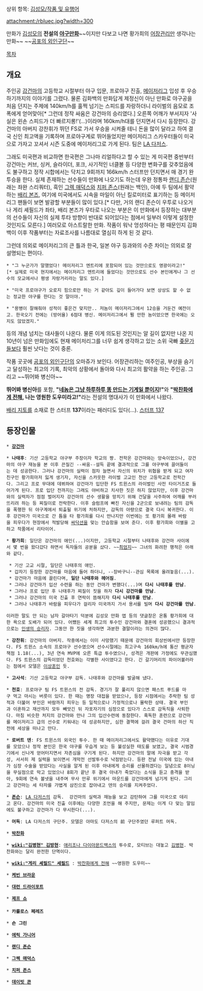 상위 항목: [[김성모/작품 및 유행어]]

attachment:/rbluec.jpg?width=300

만화가 [[김성모]]의 '''전설의 [[야구]][[만화]]'''~~이지만 다보고 나면 황가희의 [[어장관리]]만 생각나는 만화~~ ~~[[공포의 외인구단]]~~

[[목차]]
== 개요 ==
주인공 [[강건마]]의 고등학교 시절부터 야구 입문, 프로야구 진출, [[메이저리그]] 입성 후 우승하기까지의 이야기를 그렸다. 물론 김화백의 만화답게 제정신이 아닌 만화로 야구공을 처음 던지는 주제에 140km/h를 훌쩍 넘기는 스피드를 자랑하더니 라이벌의 음모로 조폭에게 얻어맞아[* 그런데 정작 싸움은 강건마의 승리였다.] 오른쪽 어깨가 부서지자 '사실은 왼손 스피드가 더 빠르지롱!'(...)이라며 160km/h대를 던지면서 다시 등장한다. 강건마의 아버지 강찬휘가 뛰던 FS로 가서 우승을 시켜줄 테니 돈을 많이 달라고 하여 결국 신인 최고액을 기록하며 프로야구계로 뛰어들었지만 메이저리그 스카우터들이 미국으로 가자고 꼬셔서 시즌 도중에 메이저리그로 가게 된다. 팀은 [[LA 다저스]].

그래도 미국편과 비교하면 한국편은 그나마 리얼하다고 할 수 있는 게 미국편 중반부터 강건마는 커브, 싱커, 슬라이더, 포크, 사기적인 너클볼 등 다양한 변화구를 갖추었음에도 불구하고 정작 시합에서는 닥치고 9회까지 166km/h 스터프만 던지면서 매 경기 완투승을 한다. 실제 존재하는 선수들이 만화에 나오기도 하는데 우완 정통파 [[랜디 존슨]](원래는 좌완 스리쿼터), 흑인 [[그렉 매덕스]]와 [[치퍼 존스]](원래는 백인), 아예 두 팀에서 활약하는 [[배리 본즈]], 여기에 미국에서도 시속을 마일이 아닌 킬로미터로 표기하는 등 메이저리그 팬들이 보면 발광할 부분들이 많이 있다.[* 다만, 거의 랜디 존슨이 우투로 나오거나 게리 셰필드가 좌타, 배리 본즈가 우타로 나오는 부분은 이 만화에서 등장하는 대부분의 선수들이 자신의 실제 투타 방향이 반대로 되어있다는 점에서 일부러 이렇게 설정한 것인지도 모른다.] 여러모로 아스트랄한 만화. 작품이 워낙 엉성하다는 평 때문인지 김화백이 이후 작품부터는 자료조사를 나름대로 열심히 하게 된 것 같다. 

그런데 의외로 메이저리그의 큰 틀과 한국, 일본 야구 등과와의 수준 차이는 의외로 잘 설명되는 편이다.

 * "그 누군가가 말했었다! 메이저리그 엔트리에 포함되어 있는 것만으로도 영광이라고!"[* 실제로 미국 현지에서는 메이저리그 엔트리에 들었다는 것만으로도 선수 본인에게나 그 선수의 모교에서나 평생 자랑거리라는 말도 있다.]

 * "미국 프로야구가 오로지 힘으로만 하는 거 같아도 깊이 들어가다 보면 상상도 할 수 없는 정교한 야구를 한다는 것 말이야."

 * "용병이 잘해줘야 성적이 좋은건 맞지만.. 저놈이 메이저리그에서 12승을 거둔건 예전이고. 한국오기 전에는 (방어율) 6점대 병신. 메이저리그에서 뛸 만한 놈이었으면 한국에는 오지도 않았겠지."

등의 개념 넘치는 대사들이 나온다. 물론 이게 의도된 것인지는 알 길이 없지만 나온 지 10년이 넘은 만화임에도 현재 메이저리그를 너무 쉽게 생각하고 있는 소위 국빠 [[좆문가]]들보다 훨씬 낫다는 것이 중론.

작품 곳곳에 [[공포의 외인구단]]의 오마쥬가 보인다. 어장관리하는 여주인공, 부상을 숨기고 달성하는 최고의 기록, 최악의 상황에서 돌아와 다시 최고의 활약을 하는 주인공. 그리고 ~~뛰어봐 병신아~~ 

'''뛰어봐 병신아'''를 포함, '''"[[네놈은 그냥 하루하루 똥 만드는 기계일 뿐이지]]!"'''와 '''"[[박찬화에게 전해]], 나는 영원한 도우미라고!"'''라는 전설의 명대사가 이 만화에서 나왔다. 

[[배리 지토]]를 소재로 한 스터프 '''137'''이라는 패러디도 있다(...). [http://blog.naver.com/mindroid?Redirect=Log&logNo=80056202361 스터프 137]

== 등장인물 ==
 * '''[[강건마]]'''

 * '''나태후''': 기산 고등학교 야구부 주장이자 학교의 짱. 전학온 강건마와는 앙숙이었으나, 강건마의 야구 재능을 본 이후 끈질긴 --싸움--설득 끝에 결과적으로 그를 야구부에 끌어들이는 데 성공한다. 그러나 강건마의 실력이 점차 늘면서 자신의 위치가 위협을 받게 되고 여자친구인 황가희마저 잃게 생기자, 자신을 스카웃한 라이벌 고교인 천산 고등학교로 전학간다. 그리고 프로 무대에 데뷔하여 강건마가 입단한 FS 트윈스의 라이벌인 사전 타이거즈로 들어가게 된다. 프로 입단 전까지는 그래도 야비하고 치사한 짓은 하지 않았지만, 이후 강건마와의 실력차가 점점 벌어지자 강건마의 선수 생활을 망치기 위해 건달을 사주하여 어깨를 부러뜨리려 하는 등 찌질이로 전락한다. 이후 슬럼프에 빠진 자신을 2군으로 보내려는 팀의 감독을 폭행한 뒤 야구계에서 퇴출될 위기에 처하지만, 감독의 아량으로 결국 다시 복귀한다. 이후 강건마가 미국으로 간 틈을 타 황가희를 다시 만나지만 이번에는 또 황가희 몰래 바람을 피우다가 현장에서 적발당해 [[싸닥션]]을 맞는 안습함을 보여 준다. 이후 황가희와 이별을 고하고 작품에서 리타이어.

 * '''황가희''': 일단은 강건마의 애인(...)이지만, 고등학교 시절부터 나태후와 강건마 사이에서 몇 번을 왔다갔다 하면서 독자들의 공분을 샀다. ~~[[최엄지]]~~ 그녀의 화려한 행적은 아래와 같다.

  * 기산 고교 시절, 일단은 나태후의 애인.
  * 갑자기 등장한 강건마를 마음에 들어 하더니, --장바구니--관심 목록에 올려놓음(...).
  * 강건마가 마음에 끌린다며, '''일단 나태후와 헤어짐'''.
  * 그러나 강건마가 입산 수련을 하는 동안 건마가 변했다(...)며 '''다시 나태후를 만남'''.
  * 그러나 프로 입단 후 나태후가 찌질이 짓을 하자 '''다시 강건마를 만남'''.
  * 그러나 강건마의 미국 진출 후 연락이 뜸해지자 '''다시 나태후를 만남'''.
  * 그러나 나태후가 바람을 피우다가 걸리자 미국까지 가서 용서를 빌며 '''다시 강건마를 만남'''.

 이러한 말도 안 되는 남자 갈아타기 덕분에 김성모 만화 앱 등의 댓글창은 온통 황가희에 대한 욕으로 도배가 되어 있다. 어쨌든 세계 최고의 투수인 강건마와 결혼에 성공했으니 결과적으로는 [[인생의 승리자]]. 그동안 한 짓을 생각하면 과분한 결말이라는 의견이 많다.

 * '''강찬휘''': 강건마의 아버지. 작중에서는 이미 사망했기 때문에 강건마의 회상씬에서만 등장한다. FS 트윈스 소속의 프로야구 선수였으며 선수시절에는 최고구속 160km/h에 통산 평균자책점 1.18(...), 3년 연속 MVP에 오른 특급 투수였으나, 성격은 개판에 가정에도 무관심했다. FS 트윈스의 감독이었던 천호와는 각별한 사이였다고 한다. 긴 갈기머리의 파이어볼러라는 점에서 모델은 [[이상훈]]인 듯.

 * '''고사석''': 기산 고등학교 야구부 감독. 나태후와 강건마를 발굴해 냈다. 

 * '''천호''': 프로야구 팀 FS 트윈스의 전 감독. 경기가 잘 풀리지 않으면 패스트 푸드를 마구 먹고 마시는 버릇이 있다. 한 때는 명장 대접을 받았으나, 등장 시점에서는 추락한 팀 성적과 더불어 부인은 바람까지 피우는 등 일적으로나 가정적으로나 몰락한 상태. 결국 부인과 이혼하고 재산까지 모두 빼앗긴 뒤 자포자기의 심정으로 있다가 스스로 감독직을 사퇴한다. 마침 비슷한 처지의 강건마와 만나 그의 입산수련에 동참한다. 혹독한 훈련으로 강건마를 메이저리그 급의 선수로 키워내는 데 성공하지만, 심한 결핵에 걸려 결국 건마의 하산 직전에 세상을 떠나고 만다.

 * '''로버트 덴''': FS 트윈스의 외국인 투수. 한 때 메이저리그에서도 활약했다는 이유로 기대를 모았으나 정작 본인은 한국 야구를 우습게 보는 등 불성실한 태도를 보였고, 결국 시범경기에서 신나게 얻어터지면서 자존심을 구기게 된다. 하지만 강건마의 말에 자극을 받고 각성, 서서히 제 실력을 보이면서 개막전 선발투수로 낙점받는다. 등판 전날 미국에 있는 아내가 심장 수술을 받았다는 사실을 알게 된 이후 아내에게 승리를 선물하겠다는 일념으로 8이닝을 무실점으로 막고 있었으나 8회가 끝난 후 결국 아내가 죽었다는 소식을 듣고 충격을 받아, 9회에 연속 볼넷을 내주며 무사 만루 위기에서 마운드를 강건마에게 넘기게 된다. 그리고 강건마는 세 타자를 가볍게 삼진으로 잡아내고 덴의 승리를 지켜주었다.

 * '''[[데이비 존슨|존슨]]''': [[LA 다저스]]의 감독.  강건마의 실력과 재능을 보고 감탄하여 그를 미국으로 데리고 온다. 강건마의 미국 진출 이후에는 다양한 조언을 해 주지만, 문제는 이게 다 맞는 말임에도 불구하고 강건마가 다 무시한다(...).

 * '''머독''': LA 다저스의 구단주. 모델은 아마도 다저스의 前 구단주였던 루퍼트 머독. 

 * '''[[박찬화]]'''

 * '''[[wiki:"김병현" 김방현]]''': [[애리조나 다이아몬드백스]]의 투수로, 모티브는 대놓고 [[김병현]]. 박찬화와는 달리 완전한 단역이다.

 * '''[[wiki:"게리 셰필드" 세필드]]''' : [[박찬화에게 전해]] ~~영원한 도우미~~  

 * '''[[케빈 브라운]]'''

 * '''[[대런 드라이포트]]'''

 * '''[[제프 쇼]]'''
 
 * '''카를로스 페레즈'''

 * '''숀 그린'''

 * '''[[에리크 가녜|에릭 가니어]]'''

 * '''[[랜디 존슨]]'''

 * '''[[그렉 매덕스]]'''

 * '''[[치퍼 존스]]'''

 * '''[[데이빗 콘]]'''


